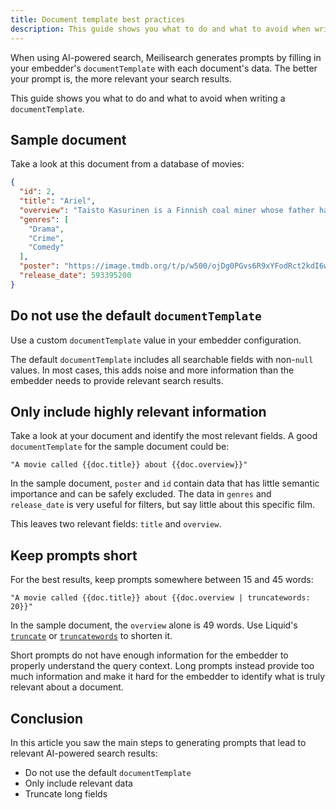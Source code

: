 ```yaml
---
title: Document template best practices
description: This guide shows you what to do and what to avoid when writing a `documentTemplate`.
---
```


When using AI-powered search, Meilisearch generates prompts by filling in your embedder's `documentTemplate` with each document's data. The better your prompt is, the more relevant your search results.

This guide shows you what to do and what to avoid when writing a `documentTemplate`.

## Sample document

Take a look at this document from a database of movies:

```json
{
  "id": 2,
  "title": "Ariel",
  "overview": "Taisto Kasurinen is a Finnish coal miner whose father has just committed suicide and who is framed for a crime he did not commit. In jail, he starts to dream about leaving the country and starting a new life. He escapes from prison but things don't go as planned...",
  "genres": [
    "Drama",
    "Crime",
    "Comedy"
  ],
  "poster": "https://image.tmdb.org/t/p/w500/ojDg0PGvs6R9xYFodRct2kdI6wC.jpg",
  "release_date": 593395200
}
```

## Do not use the default `documentTemplate`

Use a custom `documentTemplate` value in your embedder configuration.

The default `documentTemplate` includes all searchable fields with non-`null` values. In most cases, this adds noise and more information than the embedder needs to provide relevant search results.

## Only include highly relevant information

Take a look at your document and identify the most relevant fields. A good `documentTemplate` for the sample document could be:

```
"A movie called {{doc.title}} about {{doc.overview}}"
```

In the sample document, `poster` and `id` contain data that has little semantic importance and can be safely excluded. The data in `genres` and `release_date` is very useful for filters, but say little about this specific film.

This leaves two relevant fields: `title` and `overview`.

## Keep prompts short

For the best results, keep prompts somewhere between 15 and 45 words:

```
"A movie called {{doc.title}} about {{doc.overview | truncatewords: 20}}"
```

In the sample document, the `overview` alone is 49 words. Use Liquid's [`truncate`](https://shopify.github.io/liquid/filters/truncate/) or [`truncatewords`](https://shopify.github.io/liquid/filters/truncatewords/) to shorten it.

Short prompts do not have enough information for the embedder to properly understand the query context. Long prompts instead provide too much information and make it hard for the embedder to identify what is truly relevant about a document.

## Conclusion

In this article you saw the main steps to generating prompts that lead to relevant AI-powered search results:

- Do not use the default `documentTemplate`
- Only include relevant data
- Truncate long fields
